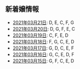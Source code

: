 新着嬢情報
----

- [2021年03月21日](/new/2021-03-21): D, E, C, F, G
- [2021年03月20日](/new/2021-03-20): D, G, F, E, C
- [2021年03月19日](/new/2021-03-19): C, F, E, D
- [2021年03月18日](/new/2021-03-18): F, G, C, E, D
- [2021年03月17日](/new/2021-03-17): G, D, C, E, F
- [2021年03月16日](/new/2021-03-16): G, C, E, D, F
- [2021年03月15日](/new/2021-03-15): G, F, C, E, D
